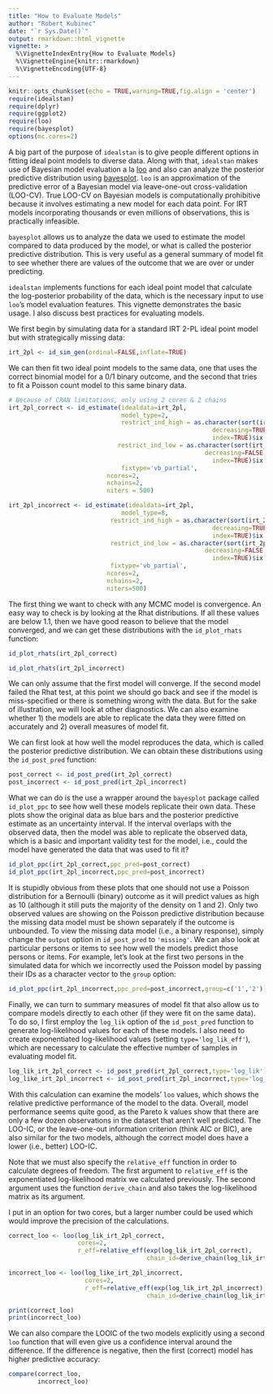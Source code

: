 ```yaml
---
title: "How to Evaluate Models"
author: "Robert Kubinec"
date: "`r Sys.Date()`"
output: rmarkdown::html_vignette
vignette: >
  %\VignetteIndexEntry{How to Evaluate Models}
  %\VignetteEngine{knitr::rmarkdown}
  %\VignetteEncoding{UTF-8}
---
```



```r
knitr::opts_chunk$set(echo = TRUE,warning=TRUE,fig.align = 'center')
require(idealstan)
require(dplyr)
require(ggplot2)
require(loo)
require(bayesplot)
options(mc.cores=2)
```

A big part of the purpose of `idealstan` is to give people different options in fitting ideal point models to diverse data. Along with that, `idealstan` makes use of Bayesian model evaluation a la [loo](https://CRAN.R-project.org/package=loo/vignettes/loo-example.html) and also can analyze the posterior predictive distribution using [bayesplot](http://mc-stan.org/users/interfaces/bayesplot). `loo` is an approximation of the predictive error of a Bayesian model via leave-one-out cross-validation (LOO-CV). True LOO-CV on Bayesian models is computationally prohibitive because it involves estimating a new model for each data point. For IRT models incorporating thousands or even millions of observations, this is practically infeasible.

`bayesplot` allows us to analyze the data we used to estimate the model compared to data produced by the model, or what is called the posterior predictive distribution. This is very useful as a general summary of model fit to see whether there are values of the outcome that we are over or under predicting.

`idealstan` implements functions for each ideal point model that calculate the log-posterior probability of the data, which is the necessary input to use `loo`'s model evaluation features. This vignette demonstrates the basic usage. I also discuss best practices for evaluating models.

We first begin by simulating data for a standard IRT 2-PL ideal point model but with strategically missing data:

```r
irt_2pl <- id_sim_gen(ordinal=FALSE,inflate=TRUE)
```

We can then fit two ideal point models to the same data, one that uses the correct binomial model for a 0/1 binary outcome, and the second that tries to fit a Poisson count model to this same binary data.

```r
# Because of CRAN limitations, only using 2 cores & 2 chains
irt_2pl_correct <- id_estimate(idealdata=irt_2pl,
                               model_type=2,
                               restrict_ind_high = as.character(sort(irt_2pl@simul_data$true_person,
                                                        decreasing=TRUE,
                                                        index=TRUE)$ix[1]),
                              restrict_ind_low = as.character(sort(irt_2pl@simul_data$true_person,
                                                      decreasing=FALSE,
                                                        index=TRUE)$ix[1]),
                               fixtype='vb_partial',
                           ncores=2,
                           nchains=2,
                           niters = 500)

irt_2pl_incorrect <- id_estimate(idealdata=irt_2pl,
                               model_type=8,
                            restrict_ind_high = as.character(sort(irt_2pl@simul_data$true_person,
                                                        decreasing=TRUE,
                                                        index=TRUE)$ix[1]),
                            restrict_ind_low = as.character(sort(irt_2pl@simul_data$true_person,
                                                      decreasing=FALSE,
                                                        index=TRUE)$ix[1]),
                            fixtype='vb_partial',
                           ncores=2,
                           nchains=2,
                           niters=500)

```

The first thing we want to check with any MCMC model is convergence. An easy way to check is by looking at the Rhat distributions. If all these values are below 1.1, then we have good reason to believe that the model converged, and we can get these distributions with the `id_plot_rhats` function:

```r
id_plot_rhats(irt_2pl_correct)
```

```r
id_plot_rhats(irt_2pl_incorrect)
```

We can only assume that the first model will converge. If the second model failed the Rhat test, at this point we should go back and see if the model is miss-specified or there is something wrong with the data. But for the sake of illustration, we will look at other diagnostics. We can also examine whether 1) the models are able to replicate the data they were fitted on accurately and 2) overall measures of model fit. 

We can first look at how well the model reproduces the data, which is called the posterior predictive distribution. We can obtain these distributions using the `id_post_pred` function:

```r
post_correct <- id_post_pred(irt_2pl_correct)
post_incorrect <- id_post_pred(irt_2pl_incorrect)
```

What we can do is the use a wrapper around the `bayesplot` package called `id_plot_ppc` to see how well these models replicate their own data. These plots show the original data as blue bars and the posterior predictive estimate as an uncertainty interval. If the interval overlaps with the observed data, then the model was able to replicate the observed data, which is a basic and important validity test for the model, i.e., could the model have generated the data that was used to fit it?

```r

id_plot_ppc(irt_2pl_correct,ppc_pred=post_correct)
id_plot_ppc(irt_2pl_incorrect,ppc_pred=post_incorrect)

```

It is stupidly obvious from these plots that one should not use a Poisson distribution for a Bernoulli (binary) outcome as it will predict values as high as 10 (although it still puts the majority of the density on 1 and 2). Only two observed values are showing on the Poisson predictive distribution because the missing data model must be shown separately if the outcome is unbounded. To view the missing data model (i.e., a binary response), simply change the `output` option in `id_post_pred` to `'missing'`. We can also look at particular persons or items to see how well the models predict those persons or items. For example, let's look at the first two persons in the simulated data for which we incorrectly used the Poisson model by passing their IDs as a character vector to the `group` option:

```r
id_plot_ppc(irt_2pl_incorrect,ppc_pred=post_incorrect,group=c('1','2'))
```


Finally, we can turn to summary measures of model fit that also allow us to compare models directly to each other (if they were fit on the same data). To do so, I first employ the `log_lik` option of the `id_post_pred` function to generate log-likelihood values for each of these models. I also need to create exponentiated log-likelihood values (setting `type='log_lik_eff'`), which are necessary to calculate the effective number of samples in evaluating model fit.

```r
log_lik_irt_2pl_correct <- id_post_pred(irt_2pl_correct,type='log_lik')
log_like_irt_2pl_incorrect <- id_post_pred(irt_2pl_incorrect,type='log_lik')

```

With this calculation can examine the models' `loo` values, which shows the relative predictive performance of the model to the data. Overall, model performance seems quite good, as the Pareto k values show that there are only a few dozen observations in the dataset that aren't well predicted. The LOO-IC, or the leave-one-out information criterion (think AIC or BIC), are also similar for the two models, although the correct model does have a lower (i.e., better) LOO-IC.

Note that we must also specify the `relative_eff` function in order to calculate degrees of freedom. The first argument to `relative_eff` is the exponentiated log-likelihood matrix we calculated previously. The second argument uses the function `derive_chain` and also takes the log-likelihood matrix as its argument.

I put in an option for two cores, but a larger number could be used which would improve the precision of the calculations.

```r
correct_loo <- loo(log_lik_irt_2pl_correct,
                   cores=2,
                   r_eff=relative_eff(exp(log_lik_irt_2pl_correct),
                                      chain_id=derive_chain(log_lik_irt_2pl_correct)))

incorrect_loo <- loo(log_like_irt_2pl_incorrect,
                     cores=2,
                     r_eff=relative_eff(exp(log_lik_irt_2pl_incorrect),
                                      chain_id=derive_chain(log_lik_irt_2pl_incorrect)))

print(correct_loo)
print(incorrect_loo)
```

We can also compare the LOOIC of the two models explicitly using a second `loo` function that will even give us a confidence interval around the difference. If the difference is negative, then the first (correct) model has higher predictive accuracy:

```r
compare(correct_loo,
        incorrect_loo)
```

